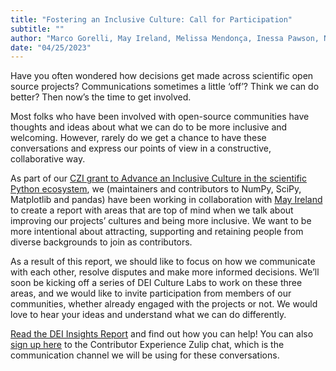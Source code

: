 ```yaml
---
title: "Fostering an Inclusive Culture: Call for Participation"
subtitle: ""
author: "Marco Gorelli, May Ireland, Melissa Mendonça, Inessa Pawson, Noa Tamir, Pamphile Roy"
date: "04/25/2023"
---
```


Have you often wondered how decisions get made across scientific open source
projects? Communications sometimes a little ‘off’? Think we can do better? Then
now’s the time to get involved.

Most folks who have been involved with open-source communities have thoughts and
ideas about what we can do to be more inclusive and welcoming. However, rarely
do we get a chance to have these conversations and express our points of view in
a constructive, collaborative way. 

As part of our
[CZI grant to Advance an Inclusive Culture in the scientific Python ecosystem](https://figshare.com/articles/online_resource/Advancing_an_inclusive_culture_in_the_scientific_Python_ecosystem/16548063),
we (maintainers and contributors to NumPy, SciPy, Matplotlib and pandas) have
been working in collaboration with [May Ireland](https://linkedin.com/in/mayireland)
to create a report with areas that are top of mind when we talk about improving
our projects’ cultures and being more inclusive. We want to be more intentional
about attracting, supporting and retaining people from diverse backgrounds to
join as contributors.

As a result of this report, we should like to focus on how we communicate with
each other, resolve disputes and make more informed decisions. We’ll soon be
kicking off a series of DEI Culture Labs to work on these three areas, and we
would like to invite participation from members of our communities, whether
already engaged with the projects or not. We would love to hear your ideas and
understand what we can do differently.

[Read the DEI Insights Report](https://drive.google.com/file/d/1pxSte5_M8-dZftFTPDxfaBwubJlDoCEb/view?usp=share_link)
and find out how you can help! You can also
[sign up here](https://contributor-experience.zulipchat.com/join/wgjnyihfd74iflbfpnuabqag/)
to the Contributor Experience Zulip chat, which is the communication channel we
will be using for these conversations.
